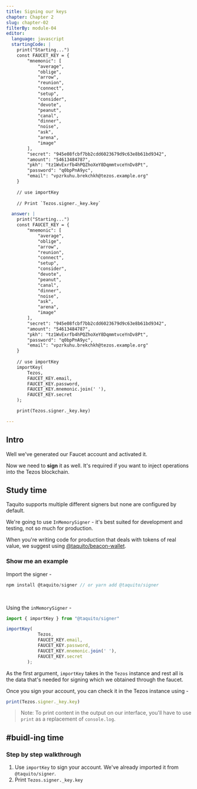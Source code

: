 ```yaml
---
title: Signing our keys
chapter: Chapter 2
slug: chapter-02
filterBy: module-04
editor:
  language: javascript
  startingCode: |
    print("Starting...")
    const FAUCET_KEY = {
        "mnemonic": [
            "average",
            "oblige",
            "arrow",
            "reunion",
            "connect",
            "setup",
            "consider",
            "devote",
            "peanut",
            "canal",
            "dinner",
            "noise",
            "ask",
            "arena",
            "image"
        ],
        "secret": "945e08fcbf7bb2cdd6023679d9c63e8b61bd9342",
        "amount": "54613484787",
        "pkh": "tz1WvExrfb4hPQZhoXeY8DqmmtvceYnDv8Pt",
        "password": "q0bpPnA9yc",
        "email": "vpzrkuhu.brekchkh@tezos.example.org"
    }
        
    // use importKey
    
    // Print `Tezos.signer._key.key`

  answer: |
    print("Starting...")
    const FAUCET_KEY = {
        "mnemonic": [
            "average",
            "oblige",
            "arrow",
            "reunion",
            "connect",
            "setup",
            "consider",
            "devote",
            "peanut",
            "canal",
            "dinner",
            "noise",
            "ask",
            "arena",
            "image"
        ],
        "secret": "945e08fcbf7bb2cdd6023679d9c63e8b61bd9342",
        "amount": "54613484787",
        "pkh": "tz1WvExrfb4hPQZhoXeY8DqmmtvceYnDv8Pt",
        "password": "q0bpPnA9yc",
        "email": "vpzrkuhu.brekchkh@tezos.example.org"
    }
    
    // use importKey
    importKey(
        Tezos,
        FAUCET_KEY.email,
        FAUCET_KEY.password,
        FAUCET_KEY.mnemonic.join(' '),
        FAUCET_KEY.secret
    );

    print(Tezos.signer._key.key)

---
```

## Intro
Well we've generated our Faucet account and activated it.

Now we need to **sign** it as well. 
It's required if you want to inject operations into the Tezos blockchain.

## Study time

Taquito supports multiple different signers but none are configured by default.

We're going to use `InMemorySigner` - it's best suited for development and testing, not so much for production.

When you're writing code for production that deals with tokens of real value, we suggest using [@taquito/beacon-wallet](https://tezostaquito.io/docs/tezbridge_signer).

### Show me an example

Import the signer - 
```javascript
npm install @taquito/signer // or yarn add @taquito/signer
```

<br />

Using the `inMemorySigner` - 
```javascript
import { importKey } from "@taquito/signer"

importKey(
            Tezos,
            FAUCET_KEY.email,
            FAUCET_KEY.password,
            FAUCET_KEY.mnemonic.join(' '),
            FAUCET_KEY.secret
        );
```

As the first argument, `importKey` takes in the `Tezos` instance and rest all is the data that's needed for signing which we obtained through the faucet.

Once you sign your account, you can check it in the Tezos instance using - 
```javascript
print(Tezos.signer._key.key)
```
>Note: To print content in the output on our interface, you'll have to use `print` as a replacement of `console.log`.

## #buidl-ing time
 

### Step by step walkthrough
1. Use `importKey` to sign your account. We've already imported it from `@taquito/signer`.
2. Print `Tezos.signer._key.key`